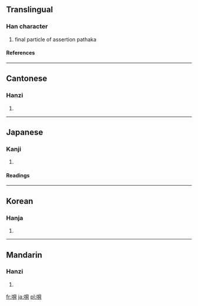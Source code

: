 {{see|呗}}

==Translingual==
===Han character===
{{Han char|rn=30|rad=口|as=07|sn=10|four=6608<sub>0</sub>|canj=口月山金 (RBUC), X口月山金 (XRBUC)}}
# final particle of assertion pathaka
====References====
{{Han ref|kx=0191.290|dkj=03694|dj=0411.050|hdz=10628.050|uh=5504|ud=21764|bh=D0F9|bd=53497}}
----
==Cantonese==
===Hanzi===
{{yue-hanzi|jyut=baai6, bui6|y=baaih, buih}}
# {{defn|Cantonese}}
----
==Japanese==
===Kanji===
{{ja-kanji|grade=|rs=口07}}
# {{defn|Japanese}} 
====Readings====
{{ja-readings|on=[[ばい]] (bai)|kun=[[うた]] (uta)}}
----
==Korean==
===Hanja===
{{ko-hanja|hangeul=패|rv=pae|mr=p'ae}}
# {{defn|Korean}}
----
==Mandarin==
===Hanzi===
{{cmn-hanzi|sim=呗|pin=[[bài]] ([[bai4]])|wg=pai<sup>4</sup>}}
# {{defn|Mandarin}}

[[fr:唄]]
[[ja:唄]]
[[pl:唄]]